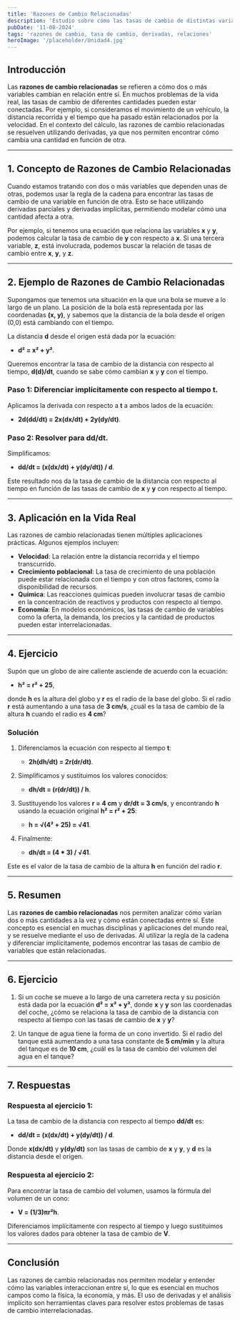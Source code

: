 ```yaml
---
title: 'Razones de Cambio Relacionadas'
description: 'Estudio sobre cómo las tasas de cambio de distintas variables están relacionadas entre sí.'
pubDate: '11-08-2024'
tags: 'razones de cambio, tasa de cambio, derivadas, relaciones'
heroImage: '/placeholder/Unidad4.jpg'
---
```


## Introducción

Las **razones de cambio relacionadas** se refieren a cómo dos o más variables cambian en relación entre sí. En muchos problemas de la vida real, las tasas de cambio de diferentes cantidades pueden estar conectadas. Por ejemplo, si consideramos el movimiento de un vehículo, la distancia recorrida y el tiempo que ha pasado están relacionados por la velocidad. En el contexto del cálculo, las razones de cambio relacionadas se resuelven utilizando derivadas, ya que nos permiten encontrar cómo cambia una cantidad en función de otra.

---

## 1. Concepto de Razones de Cambio Relacionadas

Cuando estamos tratando con dos o más variables que dependen unas de otras, podemos usar la regla de la cadena para encontrar las tasas de cambio de una variable en función de otra. Esto se hace utilizando derivadas parciales y derivadas implícitas, permitiendo modelar cómo una cantidad afecta a otra.

Por ejemplo, si tenemos una ecuación que relaciona las variables **x** y **y**, podemos calcular la tasa de cambio de **y** con respecto a **x**. Si una tercera variable, **z**, está involucrada, podemos buscar la relación de tasas de cambio entre **x**, **y**, y **z**.

---

## 2. Ejemplo de Razones de Cambio Relacionadas

Supongamos que tenemos una situación en la que una bola se mueve a lo largo de un plano. La posición de la bola está representada por las coordenadas **(x, y)**, y sabemos que la distancia de la bola desde el origen (0,0) está cambiando con el tiempo.

La distancia **d** desde el origen está dada por la ecuación:

- **d² = x² + y²**.

Queremos encontrar la tasa de cambio de la distancia con respecto al tiempo, **d(d)/dt**, cuando se sabe cómo cambian **x** y **y** con el tiempo.

### Paso 1: Diferenciar implícitamente con respecto al tiempo **t**.

Aplicamos la derivada con respecto a **t** a ambos lados de la ecuación:

- **2d(dd/dt) = 2x(dx/dt) + 2y(dy/dt)**.

### Paso 2: Resolver para **dd/dt**.

Simplificamos:

- **dd/dt = (x(dx/dt) + y(dy/dt)) / d**.

Este resultado nos da la tasa de cambio de la distancia con respecto al tiempo en función de las tasas de cambio de **x** y **y** con respecto al tiempo.

---

## 3. Aplicación en la Vida Real

Las razones de cambio relacionadas tienen múltiples aplicaciones prácticas. Algunos ejemplos incluyen:

- **Velocidad**: La relación entre la distancia recorrida y el tiempo transcurrido.
- **Crecimiento poblacional**: La tasa de crecimiento de una población puede estar relacionada con el tiempo y con otros factores, como la disponibilidad de recursos.
- **Química**: Las reacciones químicas pueden involucrar tasas de cambio en la concentración de reactivos y productos con respecto al tiempo.
- **Economía**: En modelos económicos, las tasas de cambio de variables como la oferta, la demanda, los precios y la cantidad de productos pueden estar interrelacionadas.

---

## 4. Ejercicio

Supón que un globo de aire caliente asciende de acuerdo con la ecuación:

- **h² = r² + 25**,

donde **h** es la altura del globo y **r** es el radio de la base del globo. Si el radio **r** está aumentando a una tasa de **3 cm/s**, ¿cuál es la tasa de cambio de la altura **h** cuando el radio es **4 cm**?

### Solución

1. Diferenciamos la ecuación con respecto al tiempo **t**:

   - **2h(dh/dt) = 2r(dr/dt)**.

2. Simplificamos y sustituimos los valores conocidos:

   - **dh/dt = (r(dr/dt)) / h**.

3. Sustituyendo los valores **r = 4 cm** y **dr/dt = 3 cm/s**, y encontrando **h** usando la ecuación original **h² = r² + 25**:

   - **h = √(4² + 25) = √41**.

4. Finalmente:

   - **dh/dt = (4 * 3) / √41**.

Este es el valor de la tasa de cambio de la altura **h** en función del radio **r**.

---

## 5. Resumen

Las **razones de cambio relacionadas** nos permiten analizar cómo varían dos o más cantidades a la vez y cómo están conectadas entre sí. Este concepto es esencial en muchas disciplinas y aplicaciones del mundo real, y se resuelve mediante el uso de derivadas. Al utilizar la regla de la cadena y diferenciar implícitamente, podemos encontrar las tasas de cambio de variables que están relacionadas.

---

## 6. Ejercicio

1. Si un coche se mueve a lo largo de una carretera recta y su posición está dada por la ecuación **d² = x² + y²**, donde **x** y **y** son las coordenadas del coche, ¿cómo se relaciona la tasa de cambio de la distancia con respecto al tiempo con las tasas de cambio de **x** y **y**?

2. Un tanque de agua tiene la forma de un cono invertido. Si el radio del tanque está aumentando a una tasa constante de **5 cm/min** y la altura del tanque es de **10 cm**, ¿cuál es la tasa de cambio del volumen del agua en el tanque?

---

## 7. Respuestas

### Respuesta al ejercicio 1:

La tasa de cambio de la distancia con respecto al tiempo **dd/dt** es:

- **dd/dt = (x(dx/dt) + y(dy/dt)) / d**.

Donde **x(dx/dt)** y **y(dy/dt)** son las tasas de cambio de **x** y **y**, y **d** es la distancia desde el origen.

### Respuesta al ejercicio 2:

Para encontrar la tasa de cambio del volumen, usamos la fórmula del volumen de un cono:

- **V = (1/3)πr²h**.

Diferenciamos implícitamente con respecto al tiempo y luego sustituimos los valores dados para obtener la tasa de cambio de **V**.

---

## Conclusión

Las razones de cambio relacionadas nos permiten modelar y entender cómo las variables interaccionan entre sí, lo que es esencial en muchos campos como la física, la economía, y más. El uso de derivadas y el análisis implícito son herramientas claves para resolver estos problemas de tasas de cambio interrelacionadas.
